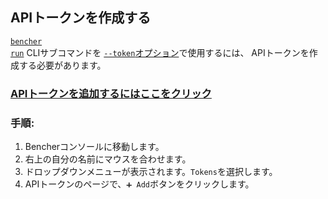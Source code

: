 ## APIトークンを作成する

<code><a href="/ja/docs/explanation/bencher-run/">bencher run</a></code> CLIサブコマンドを
[<code>--token</code>オプション][token option]で使用するには、
APIトークンを作成する必要があります。

<h3><a id="add-api-token" href="/console/users/tokens/add?back=aHR0cHM6Ly9iZW5jaGVyLmRldi9kb2NzL2hvdy10by9jbGFpbS8jY3JlYXRlLWFuLWFwaS10b2tlbg==">APIトークンを追加するにはここをクリック</a></h3>

### 手順:

1. Bencherコンソールに移動します。
2. 右上の自分の名前にマウスを合わせます。
3. ドロップダウンメニューが表示されます。`Tokens`を選択します。
4. APIトークンのページで、`➕ Add`ボタンをクリックします。

[token option]: /ja/docs/explanation/bencher-run/#--token-token